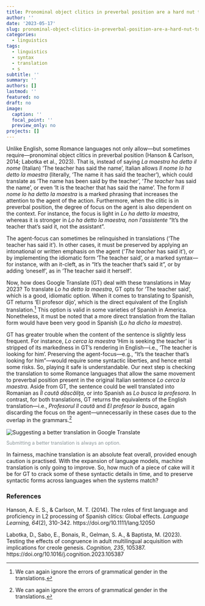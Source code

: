 ```yaml
---
title: Pronominal object clitics in preverbal position are a hard nut to crack for Google Translate
author: ''
date: '2023-05-17'
slug: pronominal-object-clitics-in-preverbal-position-are-a-hard-nut-to-crack-for-google-translate
categories:
  - linguistics
tags:
  - linguistics
  - syntax
  - translation
  - s
subtitle: ''
summary: ''
authors: []
lastmod: ''
featured: no
draft: no
image:
  caption: ''
  focal_point: ''
  preview_only: no
projects: []
---
```



Unlike English, some Romance languages not only allow---but sometimes require---pronominal object clitics in preverbal position (Hanson & Carlson, 2014; Labotka et al., 2023). That is, instead of saying *La maestra ha detto il nome* (Italian) 'The teacher has said the name', Italian allows *Il nome lo ha detto la maestra* (literally, 'The name it has said the teacher'), which could translate as 'The name has been said by the teacher', '*The teacher* has said the name', or even 'It is the teacher that has said the name'. The form *Il nome lo ha detto la maestra* is a marked phrasing that increases the attention to the agent of the action. Furthermore, when the clitic is in preverbal position, the degree of focus on the agent is also dependent on the context. For instance, the focus is light in *Lo ha detto la maestra*, whereas it is stronger in *Lo ha detto la maestra, non l'assistente* "It's the teacher that's said it, not the assistant". 

The agent-focus can sometimes be relinquished in translations ('The teacher has said it'). In other cases, it must be preserved by applying an intonational or written emphasis on the agent ('*The teacher* has said it'), or by implementing the idiomatic form 'The teacher said', or a marked syntax---for instance, with an it-cleft, as in "It's the teacher that's said it", or by adding 'oneself', as in 'The teacher said it herself'. 

Now, how does Google Translate (GT) deal with these translations in May 2023? To translate *Lo ha detto la maestra*, GT opts for 'The teacher said', which is a good, idiomatic option. When it comes to translating to Spanish, GT returns 'El profesor dijo', which is the direct equivalent of the English translation.^[We can again ignore the errors of grammatical gender in the translations.] This option is valid in some varieties of Spanish in America. Nonetheless, it must be noted that a more direct translation from the Italian form would have been very good in Spanish (*Lo ha dicho la maestra*).

GT has greater trouble when the content of the sentence is slightly less frequent. For instance, *Lo cerca la maestra* 'Him is seeking the teacher' is stripped of its markedness in GT's rendering in English---i.e., 'The teacher is looking for him'. Preserving the agent-focus---e.g., "It's the teacher that's looking for him"---would require some syntactic liberties, and hence entail some risks. So, playing it safe is understandable. Our next step is checking the translation to some Romance languages that allow the same movement to preverbal position present in the original Italian sentence *Lo cerca la maestra*. Aside from GT, the sentence could be well translated into Romanian as *Îl caută dăscăliţa*, or into Spanish as *Lo busca la profesora*. In contrast, for both translations, GT returns the equivalents of the English translation---i.e., *Profesorul îl caută* and *El profesor lo busca*, again discarding the focus on the agent---unnecessarily in these cases due to the overlap in the grammars.^[We can again ignore the errors of grammatical gender in the translations.]

<img src='images/Screenshot 2023-05-11 162627.png' alt='Suggesting a better translation in Google Translate' style='margin-top:2px; margin-bottom:-2px;'></img>

<span style='font-size:90%; color: #899499;'>Submitting a better translation is always an option.</span>

In fairness, machine translation is an absolute feat overall, provided enough caution is practised. With the expansion of language models, machine translation is only going to improve. So, how much of a piece of cake will it be for GT to crack some of these syntactic details in time, and to preserve syntactic forms across languages when the systems match?


### References

Hanson, A. E. S., & Carlson, M. T. (2014). The roles of first language and proficiency in L2 processing of Spanish clitics: Global effects. *Language Learning, 64*(2), 310-342. https://doi.org/10.1111/lang.12050

Labotka, D., Sabo, E., Bonais, R., Gelman, S. A., & Baptista, M. (2023). Testing the effects of congruence in adult multilingual acquisition with implications for creole genesis. *Cognition, 235*, 105387. https://doi.org/10.1016/j.cognition.2023.105387

